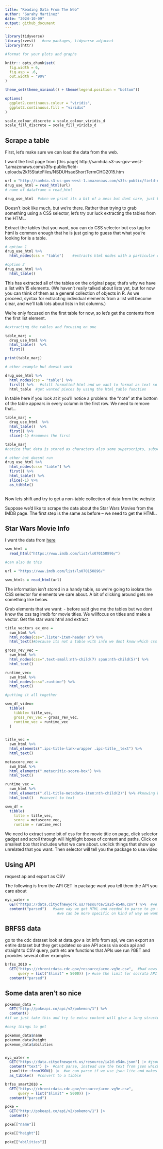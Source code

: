 ```yaml
---
title: "Reading Data From The Web"
author: "Sarahy Martinez"
date: "2024-10-09"
output: github_document
---
```



```r
library(tidyverse)
library(rvest)   #new packages, tidyverse adjacent 
library(httr)

#format for your plots and graphs

knitr:: opts_chunk$set(
  fig.width = 6,
  fig.asp = .6,
  out.width = "90%"
)

theme_set(theme_minimal() + theme(legend.position = "bottom"))

options(
  ggplot2.continuous.colour = "viridis",
  ggplot2.continuous.fill = "viridis"
)

scale_colour_discrete = scale_colour_viridis_d
scale_fill_discrete = scale_fill_viridis_d
```

## Scrape a table

First, let’s make sure we can load the data from the web.


I want the first page from [this page] http://samhda.s3-us-gov-west-1.amazonaws.com/s3fs-public/field-uploads/2k15StateFiles/NSDUHsaeShortTermCHG2015.htm

```r
url = "http://samhda.s3-us-gov-west-1.amazonaws.com/s3fs-public/field-uploads/2k15StateFiles/NSDUHsaeShortTermCHG2015.htm"
drug_use_html = read_html(url)
# name of dataframe = read_html 

drug_use_html  #when we print its a bit of a mess but dont care, just happy that we have an html doc
```

Doesn’t look like much, but we’re there. Rather than trying to grab something using a CSS selector, let’s try our luck extracting the tables from the HTML.

Extract the tables that you want, you can do CSS selector but css tag for html is common enough that he is just going to guess that what you're looking for is a table.

```r
# option 1 
drug_use_html %>% 
  html_nodes(css = "table")    #extracts html nodes with a particular css tag, have table but not good bc dont have tibble

#option 2
drug_use_html %>% 
  html_table()


```

This has extracted all of the tables on the original page; that’s why we have a list with 15 elements. (We haven’t really talked about lists yet, but for now you can think of them as a general collection of objects in R. As we proceed, syntax for extracting individual elements from a list will become clear, and we’ll talk lots about lists in list columns.)

We’re only focused on the first table for now, so let’s get the contents from the first list element.


```r
#extracting the tables and focusing on one 

table_marj = 
  drug_use_html %>% 
  html_table()  %>%
  first() 

print(table_marj)

# other example but doesnt work 

drug_use_html %>% 
  html_nodes(css = "table") %>% 
  first() %>%   #still formatted html and we want to format as text so we will parce html to strip html and  
  html_table  #get wanted pieces by using the html_table function 

```

In table here if you look at it you’ll notice a problem: the “note” at the bottom of the table appears in every column in the first row. We need to remove that…

```r
table_marj = 
  drug_use_html  %>%
  html_table()  %>%
  first() %>% 
  slice(-1) #removes the first 

table_marj
#notice that data is stored as characters also some superscripts, subscripts, data not necessarily tidy, very least we pulled data from the internet

# other but doesnt run
drug_use_html %>% 
  html_nodes(css= "table") %>% 
  first() %>% 
  html_table() %>% 
  slice(-1) %>% 
  as_tibble()
  
```

Now lets shift and try to get a non-table collection of data from the website 

Suppose we’d like to scrape the data about the Star Wars Movies from the IMDB page. The first step is the same as before – we need to get the HTML.

## Star Wars Movie Info

I want the data from [here](https://www.imdb.com/list/ls070150896/)

```r
swm_html = 
  read_html("https://www.imdb.com/list/ls070150896/")

#can also do this 

url = "https://www.imdb.com/list/ls070150896/"

swm_htmls = read_html(url)

```

The information isn’t stored in a handy table, so we’re going to isolate the CSS selector for elements we care about. A bit of clicking around gets me something like below.

Grab elements that we want:
- before said give me the tables but we dont know the css tag imdb for movie titles. We willfocus on titles and make a vector. Get the star wars html and extract 

```r
title_vectors_ex_one = 
  swm_html %>% 
  html_nodes(css=".lister-item-header a") %>% 
  html_text()#because its not a table with info we dont know which css function, so use selector gadget page

gross_rev_vec = 
  swm_html %>% 
  html_nodes(css=".text-small:nth-child(7) span:nth-child(5)") %>% 
  html_text()

runtime_vec= 
  swm_html %>% 
  html_nodes(css=".runtime") %>% 
  html_text()

#putting it all together 

swm_df_video= 
  tibble(
    tibble= title_vec,
    gross_rev_vec = gross_rev_vec,
    runtime_vec = runtime_vec
  )
  

```


```r
title_vec = 
  swm_html %>% 
  html_elements(".ipc-title-link-wrapper .ipc-title__text") %>% 
  html_text()

metascore_vec = 
  swm_html %>% 
  html_elements(".metacritic-score-box") %>% 
  html_text()

runtime_vec = 
  swm_html %>% 
  html_elements(".dli-title-metadata-item:nth-child(2)") %>% #knowing how long the movies are, find elements associated                                                                #with runtime pull it out and 
  html_text()   #convert to text

swm_df = 
  tibble(
    title = title_vec,
    score = metascore_vec,
    runtime = runtime_vec)
```

We need to extract some bit of css for the movie title 
on page, click selector gadget and scroll through will highlight boxes of content and paths. Click on smallest box that includes what we care about. unclick things that show up unrelated that you want. Then selector will tell you the package to use.video 

## Using API 
request ap and export as CSV

The following is from the API
GET  in package want you tell them the API you care about
```r

nyc_water = 
  GET("https://data.cityofnewyork.us/resource/ia2d-e54m.csv") %>%  #we got a csv but to work with we need an xtra step
  content("parsed")   #same way we got HTML and needed to parse to go from table to tibble need content step to parse.
                        #we can be more specific on kind of way we want content


```



## BRFSS data 
go to the cdc dataset 
look at data.gov a lot info from api, we can export an entire dataset but they get updated so use API
acess via soda api and straight to CSV
query, path etc are functions that APIs use 
run ?GET and provides several other examples

```r

brfss_2010 = 
  GET("https://chronicdata.cdc.gov/resource/acme-vg9e.csv",  #bad news we have 1000 rows and in cdc says 140k
      query = list("$limit" = 5000)) |> #use the limit for socrata API default is 1000 , $offset default is 0.we know we have to use list, so set up query as a list where $limit =5000 and hopefully it makes the request of 5000 rows and its unlimited so we can go up to 150k
  content("parsed")

```

## Some data aren't so nice 

```r
pokemon_data = 
  GET("http://pokeapi.co/api/v2/pokemon/1") %>%  
  content()
#if we just take this and try to extra content will give a long structured collection of the output. can also get structured nested in structure. accessing data first part of problem 

#easy things to get 

pokemon_data$name 
pokemon_data$height
pokemon_data$abilities



```



```r

nyc_water = 
  GET("https://data.cityofnewyork.us/resource/ia2d-e54m.json") |> #json structure is v different, use json instead of csv if we want second variable as a collection of things
  content("text") |>  #cant parse, instead use the text from json which looks worse 
  jsonlite::fromJSON() |>  #we can parse if we use json lite and makes look like a df now 
  as_tibble()  #convert to a tibble 

brfss_smart2010 = 
  GET("https://chronicdata.cdc.gov/resource/acme-vg9e.csv",
      query = list("$limit" = 5000)) |> 
  content("parsed")

poke = 
  GET("http://pokeapi.co/api/v2/pokemon/1") |>
  content()

poke[["name"]]

poke[["height"]]

poke[["abilities"]]
```






